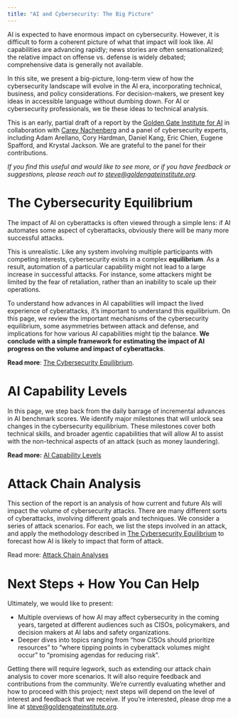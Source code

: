 ```yaml
---
title: "AI and Cybersecurity: The Big Picture"
---
```


AI is expected to have enormous impact on cybersecurity. However, it is difficult to form a coherent picture of what that impact will look like. AI capabilities are advancing rapidly; news stories are often sensationalized; the relative impact on offense vs. defense is widely debated; comprehensive data is generally not available.

In this site, we present a big-picture, long-term view of how the cybersecurity landscape will evolve in the AI era, incorporating technical, business, and policy considerations. For decision-makers, we present key ideas in accessible language without dumbing down. For AI or cybersecurity professionals, we tie these ideas to technical analysis.

This is an early, partial draft of a report by the [Golden Gate Institute for AI](https://www.goldengateinstitute.org/) in collaboration with [Carey Nachenberg](https://www.linkedin.com/in/carey-nachenberg-14bbb03/) and a panel of cybersecurity experts, including Adam Arellano, Cory Hardman, Daniel Kang, Eric Chien, Eugene Spafford, and Krystal Jackson. We are grateful to the panel for their contributions.

*If you find this useful and would like to see more, or if you have feedback or suggestions, please reach out to [steve@goldengateinstitute.org](mailto:steve@goldengateinstitute.org).*

# The Cybersecurity Equilibrium

The impact of AI on cyberattacks is often viewed through a simple lens: if AI automates some aspect of cyberattacks, obviously there will be many more successful attacks.

This is unrealistic. Like any system involving multiple participants with competing interests, cybersecurity exists in a complex **equilibrium**. As a result, automation of a particular capability might not lead to a large increase in successful attacks. For instance, some attackers might be limited by the fear of retaliation, rather than an inability to scale up their operations.

To understand how advances in AI capabilities will impact the lived experience of cyberattacks, it’s important to understand this equilibrium. On this page, we review the important mechanisms of the cybersecurity equilibrium, some asymmetries between attack and defense, and implications for how various AI capabilities might tip the balance. **We conclude with a simple framework for estimating the impact of AI progress on the volume and impact of cyberattacks**.

**Read more**: [The Cybersecurity Equilibrium](cyber-security-report/the-cybersecurity-equilibrium).

# AI Capability Levels

In this page, we step back from the daily barrage of incremental advances in AI benchmark scores. We identify major milestones that will unlock sea changes in the cybersecurity equilibrium. These milestones cover both technical skills, and broader agentic capabilities that will allow AI to assist with the non-technical aspects of an attack (such as money laundering).

**Read more:** [AI Capability Levels](cyber-security-report/ai-capability-levels)

# Attack Chain Analysis

This section of the report is an analysis of how current and future AIs will impact the volume of cybersecurity attacks. There are many different sorts of cyberattacks, involving different goals and techniques. We consider a series of attack scenarios. For each, we list the steps involved in an attack, and apply the methodology described in [The Cybersecurity Equilibrium](https://www.notion.so/The-Cybersecurity-Equilibrium-1274c916374a80e0a1cbee90308d4cd1?pvs=21) to forecast how AI is likely to impact that form of attack.

Read more: [Attack Chain Analyses](cyber-security-report/attack-chain-analyses)

# Next Steps + How You Can Help

Ultimately, we would like to present:

- Multiple overviews of how AI may affect cybersecurity in the coming years, targeted at different audiences such as CISOs, policymakers, and decision makers at AI labs and safety organizations.
- Deeper dives into topics ranging from “how CISOs should prioritize resources” to “where tipping points in cyberattack volumes might occur” to “promising agendas for reducing risk”.

Getting there will require legwork, such as extending our attack chain analysis to cover more scenarios. It will also require feedback and contributions from the community. We’re currently evaluating whether and how to proceed with this project; next steps will depend on the level of interest and feedback that we receive. If you’re interested, please drop me a line at [steve@goldengateinstitute.org](mailto:steve@goldengateinstitute.org).
